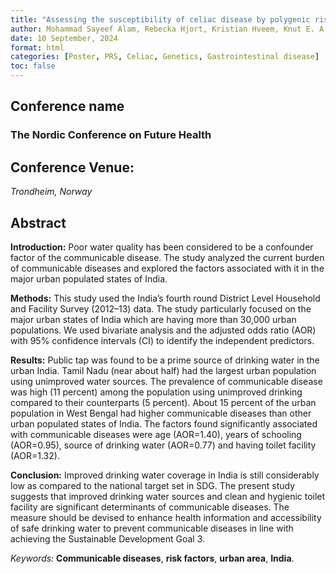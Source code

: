 ```yaml
---
title: "Assessing the susceptibility of celiac disease by polygenic risk scores: analysis of a population-based cohort, the HUNT study."
author: Mohammad Sayeef Alam, Rebecka Hjort, Kristian Hveem, Knut E. A. Lundin, Iris H. Jonkers, Ludvig M. Sollid, Eivind Ness-Jensen
date: 10 September, 2024
format: html
categories: [Poster, PRS, Celiac, Genetics, Gastrointestinal disease]
toc: false
---
```


## Conference name

### The Nordic Conference on Future Health

## Conference Venue:

*Trondheim, Norway*

## Abstract

**Introduction:** Poor water quality has been considered to be a confounder factor of the communicable disease. The study analyzed the current burden of communicable diseases and explored the factors associated with it in the major urban populated states of India.

**Methods:** This study used the India’s fourth round District Level Household and Facility Survey (2012–13) data. The study particularly focused on the major urban states of India which are having more than 30,000 urban populations. We used bivariate analysis and the adjusted odds ratio (AOR) with 95% confidence intervals (CI) to identify the independent predictors.

**Results:** Public tap was found to be a prime source of drinking water in the urban India. Tamil Nadu (near about half) had the largest urban population using unimproved water sources. The prevalence of communicable disease was high (11 percent) among the population using unimproved drinking compared to their counterparts (5 percent). About 15 percent of the urban population in West Bengal had higher communicable diseases than other urban populated states of India. The factors found significantly associated with communicable diseases were age (AOR=1.40), years of schooling (AOR=0.95), source of drinking water (AOR=0.77) and having toilet facility (AOR=1.32).

**Conclusion:** Improved drinking water coverage in India is still considerably low as compared to the national target set in SDG. The present study suggests that improved drinking water sources and clean and hygienic toilet facility are significant determinants of communicable diseases. The measure should be devised to enhance health information and accessibility of safe drinking water to prevent communicable diseases in line with achieving the Sustainable Development Goal 3.

*Keywords:* **Communicable diseases**, **risk factors**, **urban area**, **India**.
